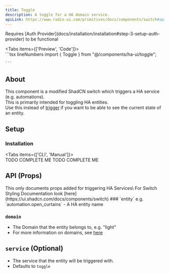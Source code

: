 ```yaml
---
title: Toggle
description: A toggle for a HA domain service.
apiLink: https://www.radix-ui.com/primitives/docs/components/switch#api-reference
---
```



<Callout type="warn">
  Requires [Auth Provider](docs/installation/installation#step-3-setup-auth-provider) to be functional
</Callout>

<Tabs items={['Preview', 'Code']}>
  <Tab value="Preview">    
    <TogglePreview />
  </Tab>
  <Tab value="Code">
    ```tsx lineNumbers
      import { Toggle } from "@/components/ha-ui/toggle";
      <Toggle
        entity="entityName"  
        domain="light"
      />
      
    ```
  </Tab>
</Tabs>

## About
This component is a modified ShadCN switch which triggers a HA service (e.g. automations).\
This is primarily intended for toggling HA entities.\
Use this instead of [trigger](/docs/components/trigger-button) if you want to be able to see the current state of an entity.


## Setup
### Installation
<Tabs items={['CLI', 'Manual']}>
  <Tab value="CLI">    
    TODO COMPLETE ME
  </Tab>
  <Tab value="Manual">
    TODO COMPLETE ME
  </Tab>
</Tabs>

## API (Props)
<Callout >
    This only documents props added for triggering HA Services\
    For Switch Styling Documentation look [here](https://ui.shadcn.com/docs/components/switch)

</Callout>
### `entity`
e.g. `automation.open_curtains`
- A HA entity name

### `domain`
- The Domain that the entity belongs to, e.g. "light"
- For more information on domains, see [here](https://www.home-assistant.io/docs/configuration/entities_domains/#domains)

## `service` (Optional)
- The service that the entity will be triggered with.
- Defaults to `toggle`